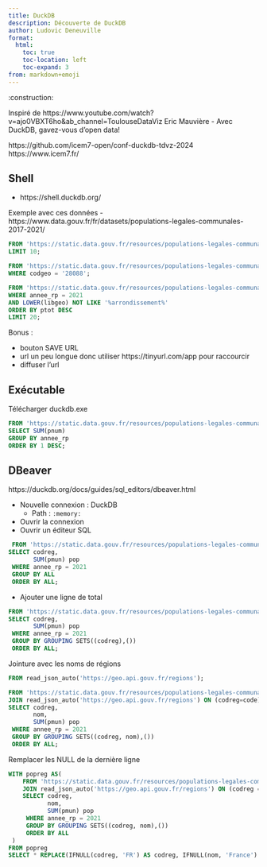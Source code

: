 ```yaml
---
title: DuckDB
description: Découverte de DuckDB
author: Ludovic Deneuville
format:
  html:
    toc: true
    toc-location: left
    toc-expand: 3
from: markdown+emoji
---
```


:construction:

::: {.callout}
Inspiré de https://www.youtube.com/watch?v=ajo0VBXT6ho&ab_channel=ToulouseDataViz
Eric Mauvière - Avec DuckDB, gavez-vous d'open data!

https://github.com/icem7-open/conf-duckdb-tdvz-2024
https://www.icem7.fr/
:::



## Shell

- https://shell.duckdb.org/

Exemple avec ces données
- https://www.data.gouv.fr/fr/datasets/populations-legales-communales-2017-2021/

```sql
FROM 'https://static.data.gouv.fr/resources/populations-legales-communales-2017-2021/20240122-151058/poplegales2017-2021.parquet'
LIMIT 10;
```


```sql
FROM 'https://static.data.gouv.fr/resources/populations-legales-communales-2017-2021/20240122-151058/poplegales2017-2021.parquet'
WHERE codgeo = '28088';
```

```sql
FROM 'https://static.data.gouv.fr/resources/populations-legales-communales-2017-2021/20240122-151058/poplegales2017-2021.parquet'
WHERE annee_rp = 2021 
AND LOWER(libgeo) NOT LIKE '%arrondissement%'
ORDER BY ptot DESC
LIMIT 20;
```


Bonus : 

- bouton SAVE URL 
- url un peu longue donc utiliser https://tinyurl.com/app pour raccourcir
- diffuser l'url




## Exécutable

Télécharger duckdb.exe

```sql
FROM 'https://static.data.gouv.fr/resources/populations-legales-communales-2017-2021/20240122-151058/poplegales2017-2021.parquet'
SELECT SUM(pnum)
GROUP BY annee_rp
ORDER BY 1 DESC;
```

## DBeaver

https://duckdb.org/docs/guides/sql_editors/dbeaver.html

- Nouvelle connexion : DuckDB
  - Path : `:memory:`
- Ouvrir la connexion
- Ouvrir un éditeur SQL



```sql
 FROM 'https://static.data.gouv.fr/resources/populations-legales-communales-2017-2021/20240122-151058/poplegales2017-2021.parquet'
SELECT codreg,
       SUM(pmun) pop
 WHERE annee_rp = 2021
 GROUP BY ALL
 ORDER BY ALL;
 ```

- Ajouter une ligne de total

```sql
FROM 'https://static.data.gouv.fr/resources/populations-legales-communales-2017-2021/20240122-151058/poplegales2017-2021.parquet'
SELECT codreg,
       SUM(pmun) pop
 WHERE annee_rp = 2021
 GROUP BY GROUPING SETS((codreg),())
 ORDER BY ALL; 
```

Jointure avec les noms de régions

```sql
FROM read_json_auto('https://geo.api.gouv.fr/regions');

FROM 'https://static.data.gouv.fr/resources/populations-legales-communales-2017-2021/20240122-151058/poplegales2017-2021.parquet'
JOIN read_json_auto('https://geo.api.gouv.fr/regions') ON (codreg=code)
SELECT codreg,
       nom,
       SUM(pmun) pop
 WHERE annee_rp = 2021
 GROUP BY GROUPING SETS((codreg, nom),())
 ORDER BY ALL;
```

Remplacer les NULL de la dernière ligne

```sql
WITH popreg AS(
    FROM 'https://static.data.gouv.fr/resources/populations-legales-communales-2017-2021/20240122-151058/poplegales2017-2021.parquet'
    JOIN read_json_auto('https://geo.api.gouv.fr/regions') ON (codreg = code)
    SELECT codreg,
           nom,
           SUM(pmun) pop
     WHERE annee_rp = 2021
     GROUP BY GROUPING SETS((codreg, nom),())
     ORDER BY ALL
 )
FROM popreg
SELECT * REPLACE(IFNULL(codreg, 'FR') AS codreg, IFNULL(nom, 'France') AS nom);
```

